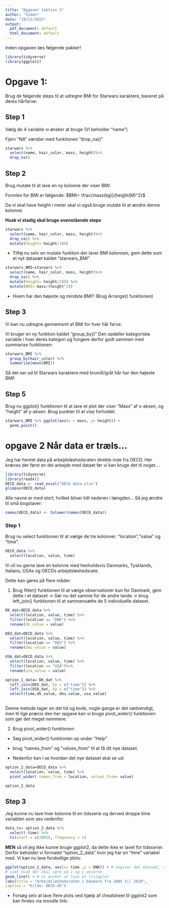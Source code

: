 ```yaml
---
title: "Opgaver lektion 3"
author: "Simon"
date: "19/11/2022"
output:
  pdf_document: default
  html_document: default
---
```


Inden opgaven læs følgende pakker!

```r
library(tidyverse)
library(ggplot2)
```



# Opgave 1:

Brug de følgende steps til at udregne BMI for Starwars karaktere, baseret på deres hårfarve: 

## Step 1

Vælg de 4 variable vi ønsker at bruge (Vi beholder "name")

Fjern "NA" værdier med funktionen "drop_na()"

```r
starwars %>%
  select(name, hair_color, mass, height)%>%
  drop_na()
```

## Step 2

Brug mutate til at lave en ny kolonne der viser BMI:

Formlen for BMI er følgende: $BMI= \frac{mass(kg)}{height(M)^2}$

Da vi skal have height i meter skal vi også bruge mutate til at ændre denne kolonne:

**Husk vi stadig skal bruge ovenstående steps**

```r
starwars %>%
  select(name, hair_color, mass, height)%>%
  drop_na() %>%
  mutate(height= height/100) 
```


 - Tilføj nu selv en mutate funktion der laver BMI kolonnen, gem dette som et nyt datasæt kaldet "starwars_BMI"

```r
starwars_BMI=starwars %>%
  select(name, hair_color, mass, height)%>%
  drop_na() %>%
  mutate(height= height/100) %>%
  mutate(BMI= mass/(height^2)) 
```


- Hvem har den højeste og mindste BMI? (Brug Arrange() funktionen)

## Step 3 

Vi kan nu udregne gennemsnit af BMI for hver hår farve:

Vi bruger en ny funktion kaldet "group_by()" Den opdeller kategoriske variable i hver deres kategori og fungere derfor godt sammen med summarise funktionen:

```r

starwars_BMI %>%
  group_by(hair_color) %>%
  summarise(mean(BMI))
```

Så det ser ud til Starwars karaktere med brundt/gråt hår har den højeste BMI!



## Step 5 

Brug nu ggplot() funktionen til at lave et plot der viser "Mass" af x-aksen, og "height" af y-aksen. Brug punkter til at vise forholdet. 

```r
starwars_BMI %>% ggplot(aes(x = mass, y= height)) +
  geom_point() 
```



# opgave 2 Når data er træls...

Jeg har hentet data på arbejdsløshedsraten direkte inde fra OECD. Her kræves der først en del arbejde med dataet før vi kan bruge det til noget.... 

```r
library(tidyverse)
library(readxl)
OECD_data <- read_excel("OECD data.xlsx")
glimpse(OECD_data)

```

Alle navne er med stort, hvilket bliver lidt nederen i længden... Så jeg ændre til små bogstaver:


```r
names(OECD_data) <- tolower(names(OECD_data))
```


### Step 1

Brug nu select funktionen til at vælge de tre kolonner: "location","value" og "time".

```r
OECD_data %>% 
  select(location, value, time)
```


Vi vil nu gerne lave en kolonne med henholdsvis Danmarks, Tysklands, Italians, USAs og OECDs arbejdsløshedsrate. 

Dette kan gøres på flere måder:

1. Brug filter() funktionen til at vælge observationer kun for Danmark, gem dette i et dataset $\rightarrow$ Gør nu det samme for de andre lande $\rightarrow$ brug left_join() funktionen til at sammensætte de 5 individuelle dataset. 

```r
DK_dat=OECD_data %>% 
  select(location, value, time) %>%
  filter(location == "DNK") %>%
  rename(dk_value = value)

DEU_dat=OECD_data %>% 
  select(location, value, time) %>%
  filter(location == "DEU") %>%
  rename(deu_value = value)

USA_dat=OECD_data %>% 
  select(location, value, time) %>%
  filter(location == "USA")%>%
  rename(usa_value = value)

option_1_data= DK_dat %>%
  left_join(DEU_dat, by = c("time")) %>%
  left_join(USA_dat, by = c("time")) %>%
  select(time,dk_value, deu_value, usa_value)
  
```

Denne metode tager en del tid og kode, nogle gange er det nødvendigt, men til lige præcis den her opgave kan vi bruge pivot_wider() funktionen som gør det meget nemmere:

2. Brug pivot_wider() funktionen 

- Søg pivot_wider() funktionen op under "Help"

- brug "names_from" og "values_from" til at få dit nye dataset. 

- Nedenfor kan i se hvordan det nye dataset skal se ud: 


```r
option_2_data=OECD_data %>% 
  select(location, value, time) %>%
  pivot_wider( names_from = location, values_from= value)
```

```r
option_2_data
```


## Step 3

Jeg kunne nu lave hver kolonne til en tidsserie og derved droppe time variablen som ses nedenfor: 


```r
data_ts= option_2_data %>% 
  select(-time) %>%
  ts(start = c(2005), frequency = 1) 
```


**MEN** så vil jeg ikke kunne bruge ggplot2, da dette ikke er lavet for tidsserier. Derfor beholder vi formatet "option_2_data" hvor jeg har en "time" variabel med. Vi kan nu lave forskellige plots:

```r
ggplot(option_2_data, aes(x= time ,y = DNK)) + # angiver det datasæt, vi ønsker at plotte fra
# samt hvad der skal være på x og y akserne
geom_line() + # vi ønsker at lave et linjeplot
labs(title = "Arbejdsløshedsraten i Danmark fra 2005 til 2020",
caption = "Kilde: OECD.dk")
```

- Forsøg selv at lave flere plots ved hjælp af cheatsheet til ggplot2 som kan findes via moodle link:













